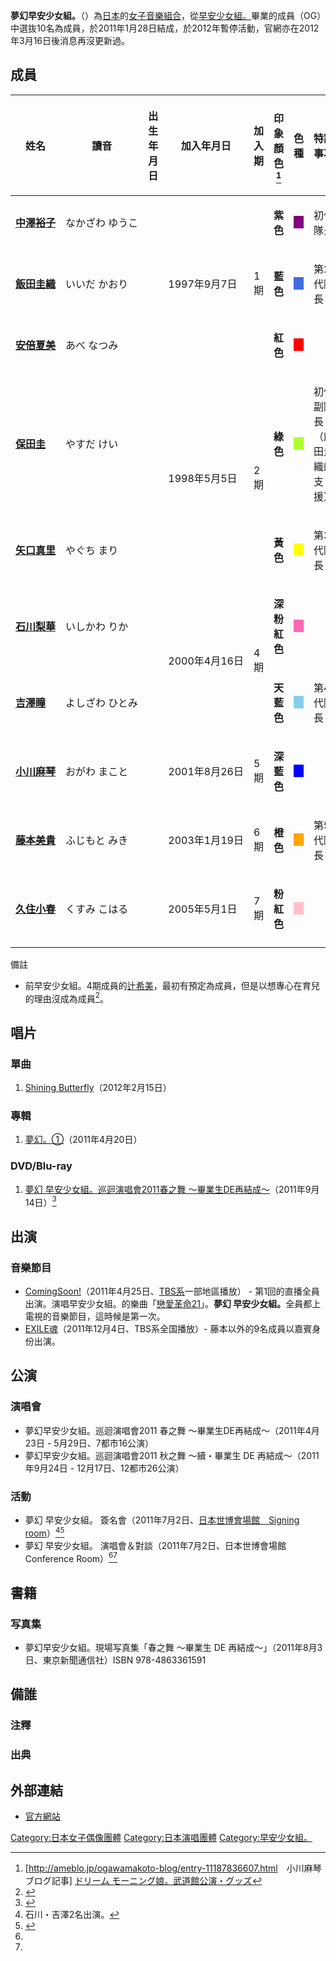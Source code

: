{{藝人
| 姓名     = 夢幻早安少女組。
| 類型     = 組合
| 圖片     =
| 圖片尺寸 = 
| 圖片簡介 = 
| 原名     = 
| 外文名   = ドリームモーニング娘。
| 外文     = ja
| 羅馬拼音 = 
| 英文名   = Dream Morning Musume
| 綽號     = 
| 其他藝名 = 
| 國籍     = 
| 民族     = 
| 籍貫     = 
| 出生日期 = 
| 出生地點 = 
| 逝世日期 = 
| 逝世地點 = 
| 職業     = 
| 語言     = 
| 教育程度 = 
| 宗教信仰 = 
| 配偶     = 
| 音樂類型 = [[J-POP|日本流行音樂]]
| 演奏樂器 = 
| 出身地   = {{JPN}}
| 出道作   = 
| 出道日期 = {{start date and age|2011|1|28}}
| 代表作   = 
| 活躍年代 = 2011年至2012年(現在活動暫停中)
| 唱片公司 = [[zetima|zetima]]
| 經紀公司 = [[UFG#UP-FRONT_AGENCY|UP-FRONT AGENCY Co., Ltd.]]
| 網站     = {{url|www.dream-morningmusume.com/}} 
| 相關團體 = 
| 獎項     = 
| IMDb    = 
| 現任成員 = [[中澤裕子|中澤裕子]]、[[飯田圭織|飯田圭織]]、[[安倍夏美|安倍夏美]]、[[保田圭|保田圭]]、<br />[[矢口真里|矢口真里]]、[[石川梨華|石川梨華]]、[[吉澤瞳|吉澤瞳]]、<br />[[小川麻琴|小川麻琴]]、[[藤本美貴|藤本美貴]]、[[久住小春|久住小春]]
| 過往成員 =
}}
{{Japanese|japanese=ドリームモーニング娘。|kana=ドリームモーニングむすめ。|romaji=Dorī Mōningu Musume}}

'''夢幻早安少女組。'''（{{lang-ja|'''ドリームモーニング娘。'''}}）為[[日本|日本]]的[[女子音樂組合|女子音樂組合]]，從[[早安少女組。|早安少女組。]]畢業的成員（OG）中選抜10名為成員，於2011年1月28日結成，於2012年暫停活動，官網亦在2012年3月16日後消息再沒更新過。

== 成員 ==
{| class="sortable wikitable" style="font-size:95%; margin-right:0px;"
|- style="white-space:nowrap;"
! class="unsortable" |姓名
!讀音
!出生年月日
!加入年月日
!加入期
! class="unsortable" |印象顏色<ref>[http://ameblo.jp/ogawamakoto-blog/entry-11187836607.html　小川麻琴ブログ記事] {{Wayback|url=http://ameblo.jp/ogawamakoto-blog/entry-11187836607.html |date=20140810040512 }}[http://www.uf-fc.jp/tour/12_d_musume_budokan/index.html ドリーム モーニング娘。武道館公演・グッズ ]</ref>
! class="unsortable" |色種
! class="unsortable" |特記事項
|-
|'''[[中澤裕子|中澤裕子]]'''
| style="white-space:nowrap;" |なかざわ ゆうこ
|{{birth_date_and_age|1973|6|19}}
|rowspan=3|1997年9月7日
|rowspan=3|1期
| '''紫色'''
|<div style="background-color:Purple">　</div>
|初代隊長
|-
|'''[[飯田圭織|飯田圭織]]'''
|いいだ かおり
|{{birth_date_and_age|1981|8|8}}
|'''藍色'''
|<div style="background-color:RoyalBlue">　</div>
|第2代隊長
|-
| style="white-space:nowrap;" |'''[[安倍夏美|安倍夏美]]'''
|あべ なつみ
|{{birth_date_and_age|1981|8|10}}
|'''紅色'''
|<div style="background-color:Red">　</div>
| 
|-
|'''[[保田圭|保田圭]]'''
|やすだ けい
|{{birth_date_and_age|1980|12|6}}
|rowspan=2|1998年5月5日
|rowspan=2|2期
|'''綠色'''
|<div style="background-color:GreenYellow">　</div>
|初代副隊長（飯田圭織的支援）
|-
|'''[[矢口真里|矢口真里]]'''
|やぐち まり
|{{birth_date_and_age|1983|1|20}}
| '''黃色'''
|<div style="background-color:Yellow">　</div>
|第3代隊長
|-
|'''[[石川梨華|石川梨華]]'''
|いしかわ りか
|{{birth_date_and_age|1985|1|19}}
|rowspan=2|2000年4月16日
|rowspan=2|4期
|'''深粉紅色'''
|<div style="background-color:HotPink">　</div>
| 
|-
| style="white-space:nowrap;" |'''[[吉澤瞳|吉澤瞳]]'''
| style="white-space:nowrap;" |よしざわ ひとみ
|{{birth_date_and_age|1985|4|12}}
|'''天藍色'''
|<div style="background-color:SkyBlue">　</div>
|第4代隊長
|-
|'''[[小川麻琴|小川麻琴]]'''
|おがわ まこと
|{{birth_date_and_age|1987|10|29}}
| style="white-space:nowrap;" |2001年8月26日
|5期
|'''深藍色'''
|<div style="background-color:Blue">　</div>
|
|-
|'''[[藤本美貴|藤本美貴]]'''
|ふじもと みき
|{{birth_date_and_age|1985|2|26}}
|2003年1月19日
|6期
|'''橙色'''
|<div style="background-color:Orange">　</div>
|第5代隊長
|-
|'''[[久住小春|久住小春]]'''
|くすみ こはる
|{{birth_date_and_age|1992|7|15}}
|2005年5月1日
|7期
|'''粉紅色'''
|<div style="background-color:Pink">　</div>
|
|-
|}

;備註
* 前早安少女組。4期成員的[[辻希美|辻希美]]，最初有預定為成員，但是以想專心在育兒的理由沒成為成員<ref>{{Cite news| date=2011-01-28| title=［モー娘。］畢業生「夢幻早安少女組。」結成　安倍「新人賞狙う」| url=http://journal.mycom.co.jp/news/2011/01/28/119/index.html| publisher=マイコミジャーナル| accessdate=2011-04-11| deadurl=yes| archiveurl=https://web.archive.org/web/20110201130645/http://journal.mycom.co.jp/news/2011/01/28/119/index.html| archivedate=2011-02-01}}</ref>。

== 唱片 ==
=== 單曲 ===
#[[Shining_Butterfly|Shining Butterfly]]（2012年2月15日）

=== 專輯 ===
#[[夢幻。①|夢幻。①]]（2011年4月20日）

=== DVD/Blu-ray ===
# [[夢幻_早安少女組。巡迴演唱會2011春之舞_〜畢業生DE再結成〜|夢幻 早安少女組。巡迴演唱會2011春之舞 〜畢業生DE再結成〜]]（2011年9月14日）<ref>{{Cite web |url=http://www.sonymusicshop.jp/m/item/itemShw.php?site=S&ima=3335&cd=EPXE000005013 |title=Sony Music Shop |access-date=2011-12-05 |archive-date=2016-03-05 |archive-url=https://web.archive.org/web/20160305073836/http://www.sonymusicshop.jp/m/item/itemShw.php?site=S&ima=3335&cd=EPXE000005013 |dead-url=no }}</ref>

== 出演 ==
=== 音樂節目 ===
* [[ComingSoon!|ComingSoon!]]（2011年4月25日、[[Japan_News_Network|TBS系]]一部地區播放） - 第1回的直播全員出演。演唱早安少女組。的樂曲「[[戀愛革命21|戀愛革命21]]」。'''夢幻 早安少女組。'''全員都上電視的音樂節目，這時候是第一次。
* [[EXILE魂|EXILE魂]]（2011年12月4日、TBS系全国播放）- 藤本以外的9名成員以嘉賓身份出演。

== 公演 ==
=== 演唱會 ===
* 夢幻早安少女組。巡迴演唱會2011 春之舞 〜畢業生DE再結成〜（2011年4月23日 - 5月29日、7都市16公演）
* 夢幻早安少女組。巡迴演唱會2011 秋之舞 〜續・畢業生 DE 再結成〜（2011年9月24日 - 12月17日、12都市26公演）

=== 活動 ===
* 夢幻 早安少女組。 簽名會（2011年7月2日、[[Japan_Expo#会場|日本世博會場館　Signing room]]）<ref group="注釋" name="japanexpo2011sanka">石川・吉澤2名出演。</ref><ref name="official20110627">{{Cite web | date=2011-06-27 | url=http://www.dream-morningmusume.com/news/2011/06/2011.html | title=日本世博2011 夢幻 早安少女組。演唱會開催決定!! | publisher=夢幻早安少女組-OFFICIALSITE | accessdate=2011-06-29 | archive-url=https://web.archive.org/web/20110724230425/http://www.dream-morningmusume.com/news/2011/06/2011.html | archive-date=2011-07-24 | dead-url=yes }}</ref>
* 夢幻 早安少女組。 演唱會＆對談（2011年7月2日、日本世博會場館　Conference Room）<ref group="注釋" name="japanexpo2011sanka"/><ref name="official20110627"/>

== 書籍 ==
=== 写真集 ===
* 夢幻早安少女組。現場写真集「春之舞 〜畢業生 DE 再結成〜」（2011年8月3日、東京新聞通信社）ISBN 978-4863361591

== 備誰 ==
=== 注釋 ===
{{Reflist|group=注釋}}

=== 出典 ===
{{reflist}}

== 外部連結 ==
* [https://web.archive.org/web/20111127124146/http://www.dream-morningmusume.com/ 官方網站]

{{早安少女組。}}
{{早安家族}}

{{DEFAULTSORT:Dream Morning Musume}}
[[Category:日本女子偶像團體|Category:日本女子偶像團體]]
[[Category:日本演唱團體|Category:日本演唱團體]]
[[Category:早安少女組。|Category:早安少女組。]]